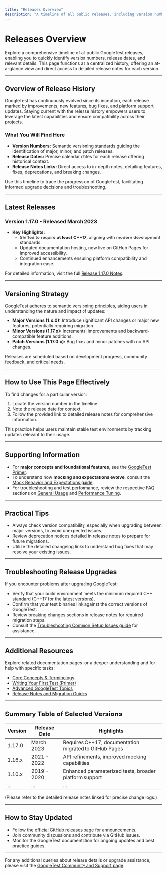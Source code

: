 ```yaml
---
title: "Releases Overview"
description: "A timeline of all public releases, including version numbers, release dates, and links to detailed release notes. Scan this page for an at-a-glance history and quickly locate the change set for any version."
---
```


# Releases Overview

Explore a comprehensive timeline of all public GoogleTest releases, enabling you to quickly identify version numbers, release dates, and relevant details. This page functions as a centralized history, offering an at-a-glance view and direct access to detailed release notes for each version.

---

## Overview of Release History

GoogleTest has continuously evolved since its inception, each release marked by improvements, new features, bug fixes, and platform support updates. Staying current with the release history empowers users to leverage the latest capabilities and ensure compatibility across their projects.

### What You Will Find Here

- **Version Numbers:** Semantic versioning standards guiding the identification of major, minor, and patch releases.
- **Release Dates:** Precise calendar dates for each release offering historical context.
- **Release Notes Links:** Direct access to in-depth notes, detailing features, fixes, deprecations, and breaking changes.

Use this timeline to trace the progression of GoogleTest, facilitating informed upgrade decisions and troubleshooting.

---

## Latest Releases

### Version 1.17.0 - Released March 2023

- **Key Highlights:**
  - Shifted to require **at least C++17**, aligning with modern development standards.
  - Updated documentation hosting, now live on GitHub Pages for improved accessibility.
  - Continued enhancements ensuring platform compatibility and integration ease.

For detailed information, visit the full [Release 1.17.0 Notes](https://github.com/google/googletest/releases/tag/v1.17.0).

---

## Versioning Strategy

GoogleTest adheres to semantic versioning principles, aiding users in understanding the nature and impact of updates:

- **Major Versions (1.x.0):** Introduce significant API changes or major new features, potentially requiring migration.
- **Minor Versions (1.17.x):** Incremental improvements and backward-compatible feature additions.
- **Patch Versions (1.17.0.x):** Bug fixes and minor patches with no API changes.

Releases are scheduled based on development progress, community feedback, and critical needs.

---

## How to Use This Page Effectively

To find changes for a particular version:

1. Locate the version number in the timeline.
2. Note the release date for context.
3. Follow the provided link to detailed release notes for comprehensive information.

This practice helps users maintain stable test environments by tracking updates relevant to their usage.

---

## Supporting Information

- For **major concepts and foundational features**, see the [GoogleTest Primer](https://google.github.io/googletest/primer.html).
- To understand how **mocking and expectations evolve**, consult the [Mock Behavior and Expectations guide](../guides/core-workflows/mock-behavior-expectations.md).
- For troubleshooting and test performance, review the respective FAQ sections on [General Usage](../../faq/general-usage/test-behavior-clarifications.md) and [Performance Tuning](../../faq/integration-performance/test-performance-tuning.md).

---

## Practical Tips

- Always check version compatibility, especially when upgrading between major versions, to avoid unexpected issues.
- Review deprecation notices detailed in release notes to prepare for future migrations.
- Utilize the detailed changelog links to understand bug fixes that may resolve your existing issues.

---

## Troubleshooting Release Upgrades

If you encounter problems after upgrading GoogleTest:

- Verify that your build environment meets the minimum required C++ standard (C++17 for the latest versions).
- Confirm that your test binaries link against the correct versions of GoogleTest.
- Review breaking changes sections in release notes for required migration steps.
- Consult the [Troubleshooting Common Setup Issues guide](../../getting-started/troubleshooting-and-validation/common-issues.md) for assistance.

---

## Additional Resources

Explore related documentation pages for a deeper understanding and for help with specific tasks:

- [Core Concepts & Terminology](../../overview/system-architecture-concepts/core-concepts-terminology.md)
- [Writing Your First Test (Primer)](../../guides/getting-started/primer-essential-features.md)
- [Advanced GoogleTest Topics](../../docs/advanced.md)
- [Release Notes and Migration Guides](../breaking-migrations/migration-guides.md)

---

## Summary Table of Selected Versions

| Version | Release Date | Highlights |
|---------|--------------|------------|
| 1.17.0  | March 2023   | Requires C++17, documentation migrated to GitHub Pages |
| 1.16.x  | 2021 - 2022  | API refinements, improved mocking capabilities |
| 1.10.x  | 2019 - 2020  | Enhanced parameterized tests, broader platform support |
| ...     | ...          | ... |

(Please refer to the detailed release notes linked for precise change logs.)

---

## How to Stay Updated

- Follow the [official GitHub releases page](https://github.com/google/googletest/releases) for announcements.
- Join community discussions and contribute via GitHub issues.
- Monitor the GoogleTest documentation for ongoing updates and best practice guides.

---

For any additional queries about release details or upgrade assistance, please visit the [GoogleTest Community and Support page](../../faq/resources-support/community-help-support.md).